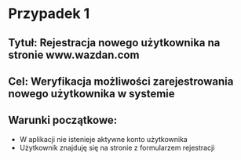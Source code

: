 # Przypadek 1
## Tytuł: Rejestracja nowego użytkownika na stronie www.wazdan.com
## Cel: Weryfikacja możliwości zarejestrowania nowego użytkownika w systemie 
## Warunki początkowe: 
* W aplikacji nie istenieje aktywne konto użytkownika
* Użytkownik znajduję się na stronie z formularzem rejestracji
